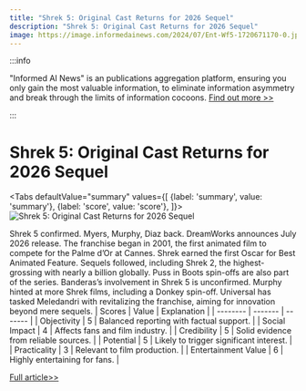 ```yaml
---
title: "Shrek 5: Original Cast Returns for 2026 Sequel"
description: "Shrek 5: Original Cast Returns for 2026 Sequel"
image: https://image.informedainews.com/2024/07/Ent-Wf5-1720671170-0.jpg
---
```



:::info

"Informed AI News" is an publications aggregation platform, ensuring you only gain the most valuable information, to eliminate information asymmetry and break through the limits of information cocoons.  [Find out more >>](/)

:::

# Shrek 5: Original Cast Returns for 2026 Sequel


<Tabs
	defaultValue="summary"
	values={[
	{label: 'summary', value: 'summary'},
	{label: 'score', value: 'score'},
]}>
<TabItem value="summary">
<img
  src="https://image.informedainews.com/2024/07/Ent-Wf5-1720671170-0.jpg"
  alt="Shrek 5: Original Cast Returns for 2026 Sequel"
/>



Shrek 5 confirmed. Myers, Murphy, Diaz back. DreamWorks announces July 2026 release. The franchise began in 2001, the first animated film to compete for the Palme d’Or at Cannes. Shrek earned the first Oscar for Best Animated Feature. Sequels followed, including Shrek 2, the highest-grossing with nearly a billion globally. Puss in Boots spin-offs are also part of the series. Banderas’s involvement in Shrek 5 is unconfirmed. Murphy hinted at more Shrek films, including a Donkey spin-off. Universal has tasked Meledandri with revitalizing the franchise, aiming for innovation beyond mere sequels.
</TabItem>
<TabItem value="score">
	| Scores     | Value   | Explanation |
	| -------- | ------- | ------- |
	| Objectivity  | 5    | Balanced reporting with factual support.    |
	| Social Impact | 4     | Affects fans and film industry.    |
	| Credibility    | 5    | Solid evidence from reliable sources.    |
	| Potential    | 5    | Likely to trigger significant interest.    |
	| Practicality    | 3    | Relevant to film production.    |
	| Entertainment Value    | 6    | Highly entertaining for fans.    |
</TabItem>
</Tabs>

[Full article>>](https://www.theguardian.com/film/article/2024/jul/10/shrek-5-announced-release-date-cast-2026-mike-myers-eddie-murphy)
